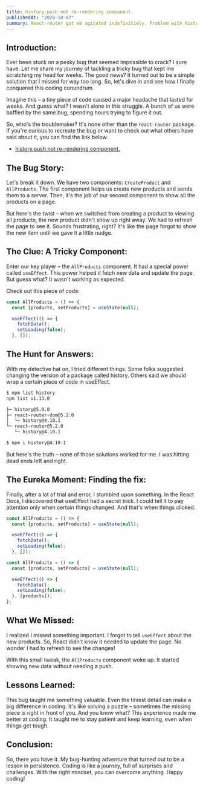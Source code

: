 ```yaml
---
title: history.push not re-rendering component.
publishedAt: "2020-10-07"
summary: React-router got me agitated indefinitiely. Problem with history and react-router versioning.
---
```


## Introduction:

Ever been stuck on a pesky bug that seemed impossible to crack? I sure have. Let me share my journey of tackling a tricky bug that kept me scratching my head for weeks. The good news? It turned out to be a simple solution that I missed for way too long. So, let's dive in and see how I finally conquered this coding conundrum.

Imagine this – a tiny piece of code caused a major headache that lasted for weeks. And guess what? I wasn't alone in this struggle. A bunch of us were baffled by the same bug, spending hours trying to figure it out.

So, who's the troublemaker? It's none other than the `react-router` package. If you're curious to recreate the bug or want to check out what others have said about it, you can find the link below.

- [history.push not re-rendering component.](https://github.com/ReactTraining/react-router/issues/7415)

## The Bug Story:

Let's break it down. We have two components: `CreateProduct` and `AllProducts`. The first component helps us create new products and sends them to a server. Then, it's the job of our second component to show all the products on a page.

But here's the twist – when we switched from creating a product to viewing all products, the new product didn't show up right away. We had to refresh the page to see it. Sounds frustrating, right? It's like the page forgot to show the new item until we gave it a little nudge.

## The Clue: A Tricky Component:

Enter our key player – the `AllProducts` component. It had a special power called `useEffect`. This power helped it fetch new data and update the page. But guess what? It wasn't working as expected.

Check out this piece of code:

```jsx title="AllProducts.js"
const AllProducts = () => {
  const [products, setProducts] = useState(null);

  useEffect(() => {
    fetchData();
    setLoading(false);
  }, []);
```

## The Hunt for Answers:

With my detective hat on, I tried different things. Some folks suggested changing the version of a package called history. Others said we should wrap a certain piece of code in useEffect.

```bash
$ npm list history
npm list v1.13.0

├─ history@5.0.0
├─ react-router-dom@5.2.0
│  └─ history@4.10.1
└─ react-router@5.2.0
   └─ history@4.10.1

$ npm i history@4.10.1
```

But here's the truth – none of those solutions worked for me. I was hitting dead ends left and right.

## The Eureka Moment: Finding the fix:

Finally, after a lot of trial and error, I stumbled upon something. In the React Docs, I discovered that useEffect had a secret trick. I could tell it to pay attention only when certain things changed. And that's when things clicked.

```jsx title="AllProducts.js" {7}
const AllProducts = () => {
  const [products, setProducts] = useState(null);

  useEffect(() => {
    fetchData();
    setLoading(false);
  }, []);
```

```jsx title="AllProducts.js" {7}
const AllProducts = () => {
  const [products, setProducts] = useState(null);

  useEffect(() => {
    fetchData();
    setLoading(false);
  }, [products]);
};
```

## What We Missed:

I realized I missed something important. I forgot to tell `useEffect` about the new products. So, React didn't know it needed to update the page. No wonder I had to refresh to see the changes!

With this small tweak, the `AllProducts` component woke up. It started showing new data without needing a push.

## Lessons Learned:

This bug taught me something valuable. Even the tiniest detail can make a big difference in coding. It's like solving a puzzle – sometimes the missing piece is right in front of you. And you know what? This experience made me better at coding. It taught me to stay patient and keep learning, even when things get tough.

## Conclusion:

So, there you have it. My bug-hunting adventure that turned out to be a lesson in persistence. Coding is like a journey, full of surprises and challenges. With the right mindset, you can overcome anything. Happy coding!
